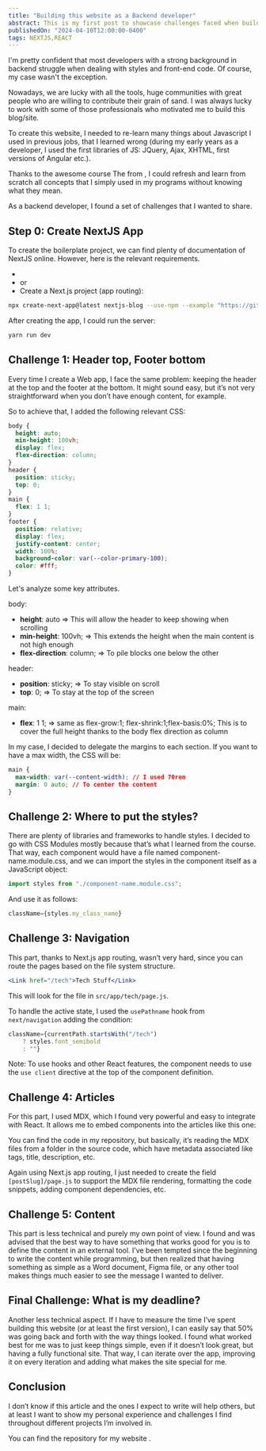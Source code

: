 ```yaml
---
title: "Building this website as a Backend developer"
abstract: This is my first post to showcase challenges faced when building my website as a backend developer.
publishedOn: "2024-04-10T12:00:00-0400"
tags: NEXTJS,REACT
---
```


I'm pretty confident that most developers with a strong background in backend struggle when dealing with styles and front-end code. Of course, my case wasn't the exception.

Nowadays, we are lucky with all the tools, huge communities with great people who are willing to contribute their grain of sand. I was always lucky to work with some of those professionals who motivated me to build this blog/site.

To create this website, I needed to re-learn many things about Javascript I used in previous jobs, that I learned wrong (during my early years as a developer, I used the first libraries of JS: JQuery, Ajax, XHTML, first versions of Angular etc.).

Thanks to the awesome course The <MDXLink label="Joy of React" url="https://www.joyofreact.com/" /> from <MDXLink label="@joshwcomeau" url="https://www.joshwcomeau.com/" />, I could refresh and learn from scratch all concepts that I simply used in my programs without knowing what they mean.

As a backend developer, I found a set of challenges that I wanted to share.

## Step 0: Create NextJS App

To create the boilerplate project, we can find plenty of documentation of NextJS online. However, here is the relevant requirements.

- <MDXLink label="Install NodeJS" url="https://nodejs.org/en/" />
- <MDXLink
    label="Install Yarn"
    url="https://classic.yarnpkg.com/lang/en/docs/install/"
  /> or <MDXLink
    label="Install Npm"
    url="https://docs.npmjs.com/downloading-and-installing-node-js-and-npm"
  />
- Create a Next.js project (app routing):

```bash
npx create-next-app@latest nextjs-blog --use-npm --example "https://github.com/vercel/next-learn/tree/main/basics/learn-starter"
```

After creating the app, I could run the server:

```bash
yarn run dev
```

## Challenge 1: Header top, Footer bottom

Every time I create a Web app, I face the same problem: keeping the header at the top and the footer at the bottom. It might sound easy, but it’s not very straightforward when you don’t have enough content, for example.

So to achieve that, I added the following relevant CSS:

```css
body {
  height: auto;
  min-height: 100vh;
  display: flex;
  flex-direction: column;
}
header {
  position: sticky;
  top: 0;
}
main {
  flex: 1 1;
}
footer {
  position: relative;
  display: flex;
  justify-content: center;
  width: 100%;
  background-color: var(--color-primary-100);
  color: #fff;
}
```

Let's analyze some key attributes.

body:

- **height**: auto => This will allow the header to keep showing when scrolling
- **min-height**: 100vh; => This extends the height when the main content is not high enough
- **flex-direction**: column; => To pile blocks one below the other

header:

- **position**: sticky; => To stay visible on scroll
- **top**: 0; => To stay at the top of the screen

main:

- **flex**: 1 1; => same as flex-grow:1; flex-shrink:1;flex-basis:0%; This is to cover the full height thanks to the body flex direction as column

In my case, I decided to delegate the margins to each section. If you want to have a max width, the CSS will be:

```css
main {
  max-width: var(--content-width); // I used 70rem
  margin: 0 auto; // To center the content
}
```

## Challenge 2: Where to put the styles?

There are plenty of libraries and frameworks to handle styles. I decided to go with CSS Modules mostly because that’s what I learned from the course. That way, each component would have a file named component-name.module.css, and we can import the styles in the component itself as a JavaScript object:

```javascript
import styles from "./component-name.module.css";
```

And use it as follows:

```jsx
className={styles.my_class_name}
```

## Challenge 3: Navigation

This part, thanks to Next.js app routing, wasn’t very hard, since you can route the pages based on the file system structure.

```jsx
<Link href="/tech">Tech Stuff</Link>
```

This will look for the file in `src/app/tech/page.js`.

To handle the active state, I used the `usePathname` hook from `next/navigation` adding the condition:

```jsx
className={currentPath.startsWith("/tech")
    ? styles.font_semibold
    : ""}
```

Note: To use hooks and other React features, the component needs to use the `use client` directive at the top of the component definition.

## Challenge 4: Articles

For this part, I used MDX, which I found very powerful and easy to integrate with React. It allows me to embed components into the articles like this one:

<PlayCanvasYinYang />

You can find the code in my repository, but basically, it’s reading the MDX files from a folder in the source code, which have metadata associated like tags, title, description, etc.

Again using Next.js app routing, I just needed to create the field `[postSlug]/page.js` to support the MDX file rendering, formatting the code snippets, adding component dependencies, etc.

## Challenge 5: Content

This part is less technical and purely my own point of view. I found and was advised that the best way to have something that works good for you is to define the content in an external tool. I’ve been tempted since the beginning to write the content while programming, but then realized that having something as simple as a Word document, Figma file, or any other tool makes things much easier to see the message I wanted to deliver.

## Final Challenge: What is my deadline?

Another less technical aspect. If I have to measure the time I’ve spent building this website (or at least the first version), I can easily say that 50% was going back and forth with the way things looked. I found what worked best for me was to just keep things simple, even if it doesn’t look great, but having a fully functional site. That way, I can iterate over the app, improving it on every iteration and adding what makes the site special for me.

## Conclusion

I don’t know if this article and the ones I expect to write will help others, but at least I want to show my personal experience and challenges I find throughout different projects I’m involved in.

You can find the repository for my website <MDXLink label="here" url="https://github.com/tobasteiro/tobasteiro-website" />.
